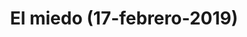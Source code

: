 ---
title: "El miedo (17-febrero-2019)"
link: "/miedo/"
description: "Solo existes en mi mente y si te alimento creas novelas de terror, después del miedo no hay nada."
---